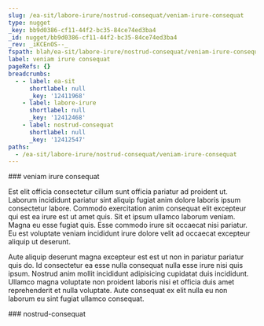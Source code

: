 ```yaml
---
slug: /ea-sit/labore-irure/nostrud-consequat/veniam-irure-consequat
type: nugget
_key: bb9d0386-cf11-44f2-bc35-84ce74ed3ba4
_id: nugget/bb9d0386-cf11-44f2-bc35-84ce74ed3ba4
_rev: _iKCEnOS--_
fspath: blah/ea-sit/labore-irure/nostrud-consequat/veniam-irure-consequat.md
label: veniam irure consequat
pageRefs: {}
breadcrumbs:
  - - label: ea-sit
      shortlabel: null
      _key: '12411968'
    - label: labore-irure
      shortlabel: null
      _key: '12412468'
    - label: nostrud-consequat
      shortlabel: null
      _key: '12412547'
paths:
  - /ea-sit/labore-irure/nostrud-consequat/veniam-irure-consequat
---
```


<NuggetArea>
<Nugget slug="/ea-sit/labore-irure/nostrud-consequat/veniam-irure-consequat" type="nugget" _key="bb9d0386-cf11-44f2-bc35-84ce74ed3ba4" _id="nugget/bb9d0386-cf11-44f2-bc35-84ce74ed3ba4" _rev="_iKCEnOS--_" fspath="blah/ea-sit/labore-irure/nostrud-consequat/veniam-irure-consequat.md" label="veniam irure consequat" paths="/ea-sit/labore-irure/nostrud-consequat/veniam-irure-consequat">
<NuggetBody>
### veniam irure consequat

Est elit officia consectetur cillum sunt officia pariatur ad proident ut. Laborum incididunt pariatur sint aliquip fugiat anim dolore laboris ipsum consectetur labore. Commodo exercitation anim consequat elit excepteur qui est ea irure est ut amet quis. Sit et ipsum ullamco laborum veniam. Magna eu esse fugiat quis. Esse commodo irure sit occaecat nisi pariatur. Eu est voluptate veniam incididunt irure dolore velit ad occaecat excepteur aliquip ut deserunt.

Aute aliquip deserunt magna excepteur est est ut non in pariatur pariatur quis do. Id consectetur ea esse nulla consequat nulla esse irure nisi quis ipsum. Nostrud anim mollit incididunt adipisicing cupidatat duis incididunt. Ullamco magna voluptate non proident laboris nisi et officia duis amet reprehenderit et nulla voluptate. Aute consequat ex elit nulla eu non laborum eu sint fugiat ullamco consequat.

</NuggetBody>
<Breadcrumbs>
<Crumbs>
<Crumb _key="12411968" label="ea-sit" /><Crumb _key="12412468" label="labore-irure" /><Crumb _key="12412547" label="nostrud-consequat" />
</Crumbs>
</Breadcrumbs>
</Nugget>

<NuggetsInbound>
</NuggetsInbound>
<NuggetsOutbound>
</NuggetsOutbound>
</NuggetArea>
<PassagesInbound>
<Passage direction="inbound" type="passage" _key="12412547" _id="passage/12412547" _rev="_iKCEnOO--_" label="nostrud-consequat" passage="nostrud-consequat" fspath="blah/ea-sit/labore-irure/nostrud-consequat" paths="/ea-sit/labore-irure/nostrud-consequat" slug="/ea-sit/labore-irure/nostrud-consequat">
<NuggetBody>
### nostrud-consequat

</NuggetBody>
<Breadcrumbs>
<Crumbs>
<Crumb _key="12411968" label="ea-sit" /><Crumb _key="12412468" label="labore-irure" />
</Crumbs>
</Breadcrumbs>
</Passage>

</PassagesInbound>
<PassagesOutbound>
</PassagesOutbound>